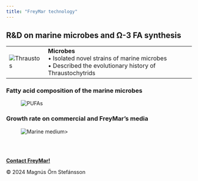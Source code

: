 ```yaml
---
title: "FreyMar technology"
---
```


<html lang="en">
    <h2>R&D on marine microbes and &Omega;-3 FA synthesis</h2>
    <thead>
        <title>Table: Thraustar and bullets</title>
        <link rel="stylesheet" href="Styles-FrMr.css">
    </thead>
    <tbody>
    <body>
       <div class="table_tech"></div>
      <table class="table_tech">
            <tr>
            <td><img src="SourceDocuments/Thraustos.png" alt="Thraustos" onclick="window.open('')" class="img-thraustar_tech">
            </td>
            <td>
                <b>Microbes</b>
                <br>&bull; Isolated novel strains of marine microbes
                <br>&bull; Described the evolutionary history of Thraustochytrids 
            </td>   
            </tr>
            <tr>
        </table>
    </body>
<h3>Fatty acid composition of the marine microbes</h3>
    <figure class = "img-container_tech">
        <img src="SourceDocuments/PUFAs-ratio.svg"  alt="PUFAs" onclick="window.open('')" class="img-pufas_tech">  
    </figure>
<h3>Growth rate on commercial and FreyMar's media</h3>
<figure class = "img-container_tech">
    <img src="SourceDocuments/Nitrogen-sources_Marine-extract.svg"  alt="Marine medium" onclick="window.open('')" class="img-media_tech">>
</figure>
</html>
<br></br>
 <!-- Footer: -->
<html lang="en">
<head>
    <meta charset="UTF-8">
    <meta name="viewport" content="width=device-width, initial-scale=1.0">
    <link rel="stylesheet" href="Styles-FrMr.css">
    <title>My Website</title>
</head>
<body>
    <!-- Your website content goes here -->
    <footer>
          <p><a href="mailto:mostinn@gmail.com"><b>Contact FreyMar!</b></a></p>
          <p>© 2024 Magnús Örn Stefánsson</p> 
    </footer>
</body>
</html>